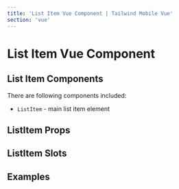 ```yaml
---
title: 'List Item Vue Component | Tailwind Mobile Vue'
section: 'vue'
---
```



# List Item Vue Component

## List Item Components

There are following components included:

- `ListItem` - main list item element

## ListItem Props

<ListItemProps />

## ListItem Slots

<ListItemSlots />

## Examples

<ListExample />
